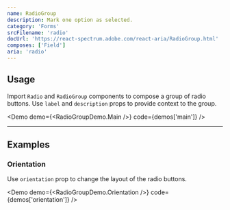 ```yaml
---
name: RadioGroup
description: Mark one option as selected.
category: 'Forms'
srcFilename: 'radio'
docUrl: 'https://react-spectrum.adobe.com/react-aria/RadioGroup.html'
composes: ['Field']
aria: 'radio'
---
```


## Usage

Import `Radio` and `RadioGroup` components to compose a group of radio buttons.
Use `label` and `description` props to provide context to the group.

<Demo demo={<RadioGroupDemo.Main />} code={demos['main']} />

---

## Examples

### Orientation

Use `orientation` prop to change the layout of the radio buttons.

<Demo demo={<RadioGroupDemo.Orientation />} code={demos['orientation']} />
